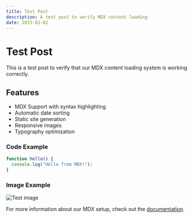 ```yaml
---
title: Test Post
description: A test post to verify MDX content loading
date: 2025-02-02
---
```


# Test Post

This is a test post to verify that our MDX content loading system is working correctly.

## Features

- MDX Support with syntax highlighting
- Automatic date sorting
- Static site generation
- Responsive images
- Typography optimization

### Code Example

```typescript
function hello() {
  console.log("Hello from MDX!");
}
```

### Image Example

![Test image](https://placehold.co/600x400/png)

For more information about our MDX setup, check out the [documentation](/docs).
